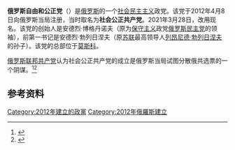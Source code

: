{{Infobox political party
| name = {{nowrap|俄罗斯自由和公正党}}
| native_name = {{nowrap|Российская партия свободы и справедливости}}
| logo = Russian Party of Freedom and Justice logo.svg
| leader = 马克西姆·舍甫琴科
| chairman = 康斯坦丁·雷科夫
| founder = 安德烈·博格丹诺夫
| colorcode = #000204
| foundation = {{start date|2012|4|8|df=yes}}
| ideology = [[社会民主主义|社会民主主义]]
| position = [[中间偏左|中间偏左]]<ref>{{cite web|url=https://europeelects.eu/russia/|title=Russia|publisher=Europe Elects|access-date=2022-02-06|archive-date=2021-12-06|archive-url=https://web.archive.org/web/20211206072153/https://europeelects.eu/russia/}}</ref>
| seats1_title = 国家杜马
| seats1 = {{composition bar|0|450|hex=#000204}}
| seats2_title = 地区议会
| seats2 = {{composition bar|1|3928|hex=#000204}}<ref>{{cite news|url=https://www.znak.com/2021-04-27/deputat_shuvalova_isklyuchennaya_iz_kprf_posle_kruglogo_stola_s_navalnym_poydet_v_gosdumu?utm_source=yxnews&utm_medium=desktop&utm_referrer=https%3A%2F%2Fyandex.ru%2Fnews%2Fsearch%3Ftext%3D|title=Депутат Шувалова, исключенная из КПРФ после круглого стола с Навальным, пойдет в Госдуму|trans-title=Deputy Shuvalova, expelled from the Communist Party after a round table with Navalny, will go to the State Duma|language=ru|work=Znak.com|date=27 April 2021|accessdate=2022-02-06|archive-date=2021-12-06|archive-url=https://web.archive.org/web/20211206004337/https://www.znak.com/2021-04-27/deputat_shuvalova_isklyuchennaya_iz_kprf_posle_kruglogo_stola_s_navalnym_poydet_v_gosdumu?utm_source=yxnews&utm_medium=desktop&utm_referrer=https%3A%2F%2Fyandex.ru%2Fnews%2Fsearch%3Ftext%3D}}</ref><ref>{{cite news|url=https://www.dvnovosti.ru/khab/2021/01/26/125477/|title=Из КПРФ выгнали самого известного депутата Закдумы|trans-title=The most famous deputy of the Zakduma was expelled from the CPRF|language=ru|work=DVNovosti Khabarovsk|date=26 January 2021|accessdate=2022-02-06|archive-date=2021-05-13|archive-url=https://web.archive.org/web/20210513025206/https://www.dvnovosti.ru/khab/2021/01/26/125477/}}</ref>
| colours = {{colorbox|#000204|border=darkgray}}黑色<br>{{colorbox|red|border=darkgray}}红色
| website = [http://rpss.ru/test_01 my.rpss.ru]
| country = 俄羅斯
}}'''俄罗斯自由和公正党'''（{{lang-ru|Российская партия свободы и справедливости|Rossiyskaya partiya svobody i spravedlivosti}}）是[[俄罗斯|俄罗斯]]的一个[[社会民主主义|社会民主主义]]政党。该党于2012年4月8日向俄罗斯当局注册，当时取名为'''社会公正共产党'''。2021年3月28日，改用现名。该党的创始人是安德烈·博格丹诺夫（原为[[保守主义|保守主义]]政党[[俄罗斯民主党|俄罗斯民主党]]的领袖），前第一书记是安德烈·勃列日涅夫（原[[苏联|苏联]]最高领导人[[列昂尼德·勃列日涅夫|列昂尼德·勃列日涅夫]]的孙子）。该党的总部位于[[莫斯科|莫斯科]]。

[[俄罗斯联邦共产党|俄罗斯联邦共产党]]认为社会公正共产党的成立是俄罗斯当局试图分散俄共选票的一个阴谋。<ref>{{Cite web |url=http://www.mk.ru/politics/article/2012/08/02/732746-zagadka-novyih-krasnyih.html |title=The mystery of the new Red |access-date=2014-01-16 |archive-url=https://web.archive.org/web/20131213000825/http://www.mk.ru/politics/article/2012/08/02/732746-zagadka-novyih-krasnyih.html |archive-date=2013-12-13 |url-status=dead }}</ref><ref>{{Cite web |url=http://lenta.ru/articles/2012/08/31/party1/ |title=Laboratory Bogdanov and party squatters |access-date=2022-02-06 |archive-date=2013-01-23 |archive-url=https://www.webcitation.org/6DtCPgBe4?url=http://lenta.ru/articles/2012/08/31/party1/ }}</ref>

==参考资料==
{{reflist}}

{{俄罗斯政党}}
[[Category:2012年建立的政黨|Category:2012年建立的政黨]]
[[Category:2012年俄羅斯建立|Category:2012年俄羅斯建立]]